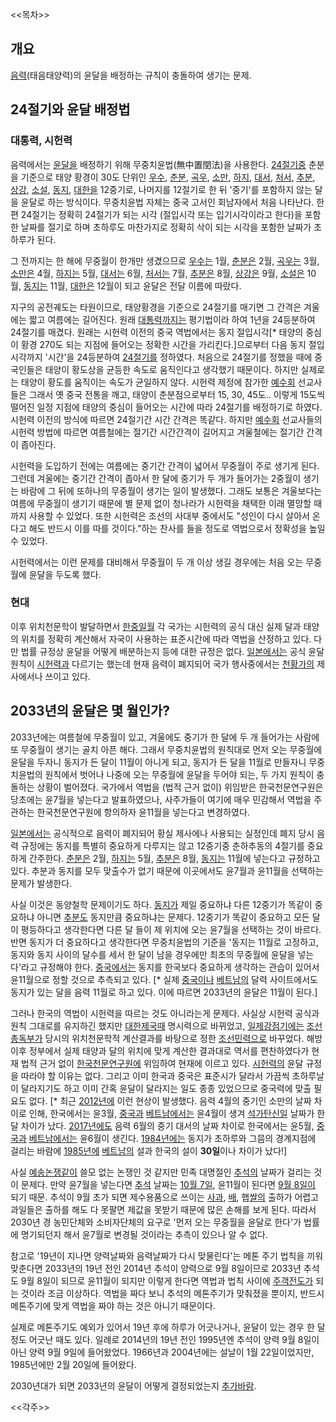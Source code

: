 <<목차>>

== 개요 ==
[[음력]](태음태양력)의 윤달을 배정하는 규칙이 충돌하여 생기는 문제.

== 24절기와 윤달 배정법 ==
=== 대통력, 시헌력 ===
음력에서는 [[윤달]]을 배정하기 위해 무중치윤법(無中置閏法)을 사용한다. [[24절기]]중 춘분을 기준으로 태양 황경이 30도 단위인 [[우수]], [[춘분]], [[곡우]], [[소만]], [[하지]], [[대서]], [[처서]], [[추분]], [[상강]], [[소설]], [[동지]], [[대한]]을 12중기로, 나머지를 12절기로 한 뒤 '중기'를 포함하지 않는 달을 윤달로 하는 방식이다. 무중치윤법 자체는 중국 고서인 회남자에서 처음 나타난다. 한편 24절기는 정확히 24절기가 되는 시각 (절입시각 또는 입기시각이라고 한다)을 포함한 날짜를 절기로 하며 초하루도 마찬가지로 정확히 삭이 되는 시각을 포함한 날짜가 초하루가 된다.

그 전까지는 한 해에 무중월이 한개만 생겼으므로 [[우수]]는 1월, [[춘분]]은 2월, [[곡우]]는 3월, [[소만]]은 4월, [[하지]]는 5월, [[대서]]는 6월, [[처서]]는 7월, [[추분]]은 8월, [[상강]]은 9월, [[소설]]은 10월, [[동지]]는 11월, [[대한]]은 12월이 되고 윤달은 전달 이름에 따랐다.

지구의 공전궤도는 타원이므로, 태양황경을 기준으로 24절기를 매기면 그 간격은 겨울에는 짧고 여름에는 길어진다. 원래 [[대통력]]까지는 평기법이라 하여 1년을 24등분하여 24절기를 매겼다. 원래는 시헌력 이전의 중국 역법에서는 동지 절입시각[* 태양의 중심이 황경 270도 되는 지점에 들어오는 정확한 시간을 가리킨다.]으로부터 다음 동지 절입시각까지 '시간'을 24등분하여 [[24절기]]를 정하였다. 처음으로 24절기를 정했을 때에 중국인들은 태양이 황도상을 균등한 속도로 움직인다고 생각했기 때문이다. 하지만 실제로는 태양이 황도를 움직이는 속도가 균일하지 않다. 시헌력 제정에 참가한 [[예수회]] 선교사들은 그래서 옛 중국 전통을 깨고, 태양이 춘분점으로부터 15, 30, 45도.. 이렇게 15도씩 떨어진 일정 지점에 태양의 중심이 들어오는 시간에 따라 24절기를 배정하기로 하였다. 시헌력 이전의 방식에 따르면 24절기간 시간 간격은 똑같다. 하지만 [[예수회]] 선교사들의 시헌력 방법에 따르면 여름철에는 절기간 시간간격이 길어지고 겨울철에는 절기간 간격이 좁아진다. 

시헌력을 도입하기 전에는 여름에는 중기간 간격이 넓어서 무중월이 주로 생기게 된다. 그런데 겨울에는 중기간 간격이 좁아서 한 달에 중기가 두 개가 들어가는 2중월이 생기는 바람에 그 뒤에 또하나의 무중월이 생기는 일이 발생했다. 그래도 보통은 겨울보다는 여름에 무중월이 생기기 때문에 별 문제 없이 청나라가 시헌력을 채택한 이래 멸망할 때까지 사용할 수 있었다. 또한 시헌력은 조선의 사대부 중에서도 "성인이 다시 살아서 온다고 해도 반드시 이를 따를 것이다."하는 찬사를 들을 정도로 역법으로서 정확성을 높일 수 있었다.  

시헌력에서는 이런 문제를 대비해서 무중월이 두 개 이상 생길 경우에는 처음 오는 무중월에 윤달을 두도록 했다.

=== 현대 ===
이후 위치천문학이 발달하면서 [[한국|한]][[중국|중]][[일본|일]][[베트남|월]] 각 국가는 시헌력의 공식 대신 실제 달과 태양의 위치를 정확히 계산해서 자국이 사용하는 표준시간에 따라 역법을 산정하고 있다. 다만 법률 규정상 윤달을 어떻게 배분하는지 등에 대한 규정은 없다. [[일본]]에서는 공식 윤달 원칙이 [[시헌력]]과 다르기는 했는데 현재 음력이 폐지되어 국가 행사중에서는 [[천황]]가의 제사에서나 쓰이고 있다.

== 2033년의 윤달은 몇 월인가? ==
2033년에는 여름철에 무중월이 있고, 겨울에도 중기가 한 달에 두 개 들어가는 사람에 또 무중월이 생기는 골치 아픈 해다. 그래서 무중치윤법의 원칙대로 먼저 오는 무중월에 윤달을 두자니 동지가 든 달이 11월이 아니게 되고, 동지가 든 달을 11월로 만들자니 무중치윤법의 원칙에서 벗어나 나중에 오는 무중월에 윤달을 두어야 되는, 두 가지 원칙이 충돌하는 상황이 벌어졌다. 국가에서 역법을 (법적 근거 없이) 위임받은 한국천문연구원은 당초에는 윤7월을 넣는다고 발표하였으나, 사주가들이 여기에 매우 민감해서 역법을 주관하는 한국천문연구원에 항의하자 윤11월을 넣는다고 변경하였다.

[[일본]]에서는 공식적으로 음력이 폐지되어 황실 제사에나 사용되는 실정인데 폐지 당시 음력 규정에는 동지를 특별히 중요하게 다루지는 않고 12중기중 춘하추동의 4절기를 중요하게 간주한다. [[춘분]]은 2월, [[하지]]는 5월, [[추분]]은 8월, [[동지]]는 11월에 넣는다고 규정하고 있다. 추분과 동지를 모두 맞출수가 없기 때문에 이곳에서도 윤7월과 윤11월을 선택하는 문제가 발생한다.

사실 이것은 동양철학 문제이기도 하다. [[동지]]가 제일 중요하냐 다른 12중기가 똑같이 중요하냐 아니면 [[추분]]도 동지만큼 중요하냐는 문제다. 12중기가 똑같이 중요하고 모든 달이 평등하다고 생각한다면 다른 달 들이 제 위치에 오는 윤7월을 선택하는 것이 바르다. 반면 동지가 더 중요하다고 생각한다면 무중치윤법의 기준을 '동지는 11월로 고정하고, 동지와 동지 사이의 달수를 세서 한 달이 남을 경우에만 최초의 무중월에 윤달을 넣는다'라고 규정해야 한다. [[중국]]에서는 동지를 한국보다 중요하게 생각하는 관습이 있어서 윤11월으로 정할 것으로 추측되고 있다. [* 실제 [[중국]]이나 [[베트남]]의 달력 사이트에서도 동지가 있는 달을 음력 11월로 하고 있다. 이에 따르면 2033년의 윤달은 11월이 된다.]

그러나 한국의 역법이 시헌력을 따르는 것도 아니라는게 문제다. 사실상 시헌력 공식과 원칙 그대로를 유지하긴 했지만 [[대한제국]]때 명시력으로 바뀌었고, [[일제강점기]]에는 [[조선총독부]]가 당시의 위치천문학적 계산결과를 바탕으로 정한 [[조선민력]]으로 바꾸었다. 해방 이후 정부에서 실제 태양과 달의 위치에 맞게 계산한 결과대로 역서를 편찬하였다가 현재 법적 근거 없이 [[한국천문연구원]]에 위임하여 현재에 이르고 있다. [[시헌력]]의 윤달 규정을 따라야 할 이유는 없다. 그리고 이미 한국과 중국은 표준시가 달라서 가끔씩 초하루날이 달라지기도 하고 이미 간혹 윤달이 달라지는 일도 종종 있었으므로 중국력에 맞출 필요도 없다. [* 최근 [[2012년]]에 이런 현상이 발생했다. 음력 4월의 중기인 소만의 날짜 차이로 인해, 한국에서는 윤3월, [[중국]]과 [[베트남]]에서는 윤4월이 생겨 [[석가탄신일]] 날짜가 한 달 차이가 났다. [[2017년]]에도 음력 6월의 중기 대서의 날짜 차이로 한국에서는 윤5월, [[중국]]과 [[베트남]]에서는 윤6월이 생긴다. [[1984년]]에는 동지가 초하루와 그믐의 경계지점에 걸리는 바람에 [[1985년]]에 [[베트남]]의 설과 한국의 설이 '''30일'''이나 차이가 났다!] 

사실 [[예송논쟁]]같이 쓸모 없는 논쟁인 것 같지만 민족 대명절인 [[추석]]의 날짜가 걸리는 것이 문제다. 만약 윤7월을 넣는다면 [[추석]] 날짜는 [[10월 7일]], 윤11월이 된다면 [[9월 8일]]이 되기 때문. 추석이 9월 초가 되면 제수용품으로 쓰이는 [[사과]], [[배]], 햅[[쌀]]의 출하가 어렵고 과일들은 출하를 해도 다 못팔면 제값을 못받기 때문에 많은 손해를 보게 된다. 따라서 2030년 경 농민단체와 소비자단체의 요구로 '먼저 오는 무중월을 윤달로 한다'가 법률에 명기되던지 해서 윤7월로 변경될 것이라는 추측이 있으나 알 수 없다. 

참고로 '19년이 지나면 양력날짜와 음력날짜가 다시 맞물린다'는 메톤 주기 법칙을 끼워맞춘다면 2033년의 19년 전인 2014년 추석이 양력으로 9월 8일이므로 2033년 추석도 9월 8일이 되므로 윤11월이 되지만 이렇게 한다면 역법과 법칙 사이에 [[주객전도]]가 되는 것이라 조금 이상하다. 역법을 짜다 보니 추석의 메톤주기가 맞춰졌을 뿐이지, 반드시 메톤주기에 맞게 역법을 짜야 하는 것은 아니기 때문이다.

실제로 메톤주기도 예외가 있어서 19년 후에 하루가 어긋나거나, 윤달이 있는 경우 한 달 정도 어긋난 때도 있다. 일례로 2014년의 19년 전인 1995년엔 추석이 양력 9월 8일이 아닌 양력 9월 9일에 들어왔었다. 1966년과 2004년에는 설날이 1월 22일이었지만, 1985년에만 2월 20일에 들어왔다.

2030년대가 되면 2033년의 윤달이 어떻게 결정되었는지 [[추가바람]].

<<각주>>

